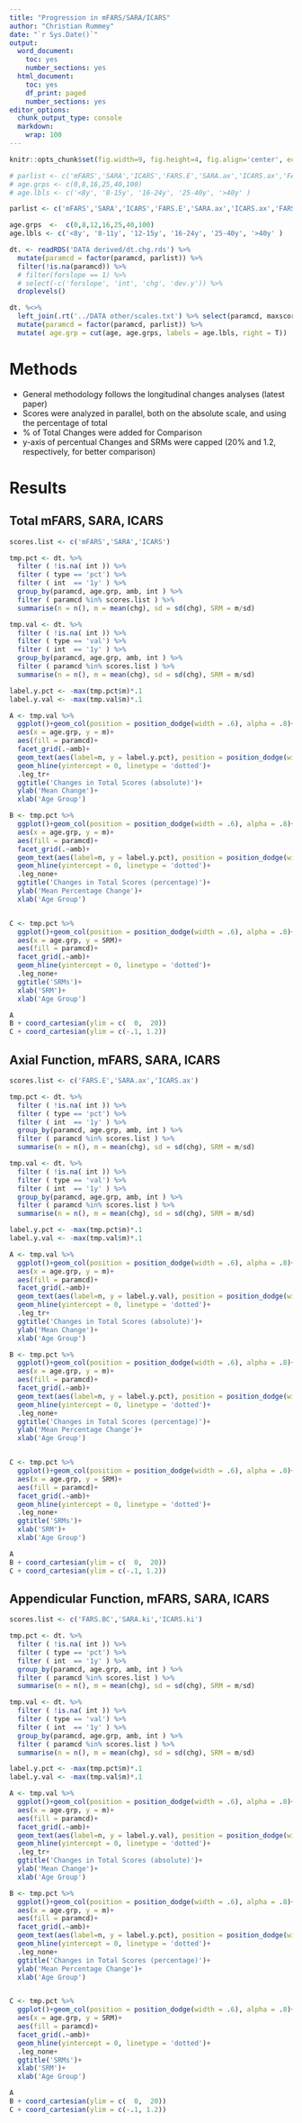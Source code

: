 ```yaml
---
title: "Progression in mFARS/SARA/ICARS"
author: "Christian Rummey"
date: "`r Sys.Date()`"
output:
  word_document:
    toc: yes
    number_sections: yes
  html_document:
    toc: yes
    df_print: paged
    number_sections: yes
editor_options:
  chunk_output_type: console
  markdown:
    wrap: 100
---
```


```r
knitr::opts_chunk$set(fig.width=9, fig.height=4, fig.align='center', echo=F, warning=F, message=F, cache=F)

# parlist <- c('mFARS','SARA','ICARS','FARS.E','SARA.ax','ICARS.ax','FARS.BC','FARS.B','SARA.ki','SARA.ku' ,'ICARS.ki')
# age.grps <- c(0,8,16,25,40,100)
# age.lbls <- c('<8y', '8-15y', '16-24y', '25-40y', '>40y' )

parlist <- c('mFARS','SARA','ICARS','FARS.E','SARA.ax','ICARS.ax','FARS.BC','SARA.ki','ICARS.ki')

age.grps  <-  c(0,8,12,16,25,40,100)
age.lbls <- c('<8y', '8-11y', '12-15y', '16-24y', '25-40y', '>40y' )

dt. <- readRDS('DATA derived/dt.chg.rds') %>% 
  mutate(paramcd = factor(paramcd, parlist)) %>% 
  filter(!is.na(paramcd)) %>% 
  # filter(forslope == 1) %>% 
  # select(-c('forslope', 'int', 'chg', 'dev.y')) %>% 
  droplevels()

dt. %<>% 
  left_join(.rt('../DATA other/scales.txt') %>% select(paramcd, maxscore)) %>% 
  mutate(paramcd = factor(paramcd, parlist)) %>%
  mutate( age.grp = cut(age, age.grps, labels = age.lbls, right = T))

```

# Methods

- General methodology follows the longitudinal changes analyses (latest paper)
- Scores were analyzed in parallel, both on the absolute scale, and using the percentage of total  
- \% of Total Changes were added for Comparison
- y-axis of percentual Changes and SRMs were capped (20% and 1.2, respectively, for better comparison)

# Results

## Total mFARS, SARA, ICARS

```r

scores.list <- c('mFARS','SARA','ICARS')

tmp.pct <- dt. %>% 
  filter ( !is.na( int )) %>% 
  filter ( type == 'pct') %>% 
  filter ( int  == '1y' ) %>% 
  group_by(paramcd, age.grp, amb, int ) %>% 
  filter ( paramcd %in% scores.list ) %>%
  summarise(n = n(), m = mean(chg), sd = sd(chg), SRM = m/sd) 

tmp.val <- dt. %>% 
  filter ( !is.na( int )) %>% 
  filter ( type == 'val') %>% 
  filter ( int  == '1y' ) %>% 
  group_by(paramcd, age.grp, amb, int ) %>% 
  filter ( paramcd %in% scores.list ) %>%
  summarise(n = n(), m = mean(chg), sd = sd(chg), SRM = m/sd) 

label.y.pct <- -max(tmp.pct$m)*.1
label.y.val <- -max(tmp.val$m)*.1

A <- tmp.val %>% 
  ggplot()+geom_col(position = position_dodge(width = .6), alpha = .8)+
  aes(x = age.grp, y = m)+
  aes(fill = paramcd)+
  facet_grid(.~amb)+
  geom_text(aes(label=n, y = label.y.pct), position = position_dodge(width = .6), size = 2)+
  geom_hline(yintercept = 0, linetype = 'dotted')+
  .leg_tr+
  ggtitle('Changes in Total Scores (absolute)')+
  ylab('Mean Change')+
  xlab('Age Group')

B <- tmp.pct %>% 
  ggplot()+geom_col(position = position_dodge(width = .6), alpha = .8)+
  aes(x = age.grp, y = m)+
  aes(fill = paramcd)+
  facet_grid(.~amb)+
  geom_text(aes(label=n, y = label.y.pct), position = position_dodge(width = .6), size = 2)+
  geom_hline(yintercept = 0, linetype = 'dotted')+
  .leg_none+
  ggtitle('Changes in Total Scores (percentage)')+
  ylab('Mean Percentage Change')+
  xlab('Age Group')


C <- tmp.pct %>% 
  ggplot()+geom_col(position = position_dodge(width = .6), alpha = .8)+
  aes(x = age.grp, y = SRM)+
  aes(fill = paramcd)+
  facet_grid(.~amb)+
  geom_hline(yintercept = 0, linetype = 'dotted')+
  .leg_none+
  ggtitle('SRMs')+
  xlab('SRM')+
  xlab('Age Group')

A
B + coord_cartesian(ylim = c(  0,  20))
C + coord_cartesian(ylim = c(-.1, 1.2))

```

## Axial Function, mFARS, SARA, ICARS

```r

scores.list <- c('FARS.E','SARA.ax','ICARS.ax')

tmp.pct <- dt. %>% 
  filter ( !is.na( int )) %>% 
  filter ( type == 'pct') %>% 
  filter ( int  == '1y' ) %>% 
  group_by(paramcd, age.grp, amb, int ) %>% 
  filter ( paramcd %in% scores.list ) %>%
  summarise(n = n(), m = mean(chg), sd = sd(chg), SRM = m/sd) 

tmp.val <- dt. %>% 
  filter ( !is.na( int )) %>% 
  filter ( type == 'val') %>% 
  filter ( int  == '1y' ) %>% 
  group_by(paramcd, age.grp, amb, int ) %>% 
  filter ( paramcd %in% scores.list ) %>%
  summarise(n = n(), m = mean(chg), sd = sd(chg), SRM = m/sd) 

label.y.pct <- -max(tmp.pct$m)*.1
label.y.val <- -max(tmp.val$m)*.1

A <- tmp.val %>% 
  ggplot()+geom_col(position = position_dodge(width = .6), alpha = .8)+
  aes(x = age.grp, y = m)+
  aes(fill = paramcd)+
  facet_grid(.~amb)+
  geom_text(aes(label=n, y = label.y.val), position = position_dodge(width = .6), size = 2)+
  geom_hline(yintercept = 0, linetype = 'dotted')+
  .leg_tr+
  ggtitle('Changes in Total Scores (absolute)')+
  ylab('Mean Change')+
  xlab('Age Group')

B <- tmp.pct %>% 
  ggplot()+geom_col(position = position_dodge(width = .6), alpha = .8)+
  aes(x = age.grp, y = m)+
  aes(fill = paramcd)+
  facet_grid(.~amb)+
  geom_text(aes(label=n, y = label.y.pct), position = position_dodge(width = .6), size = 2)+
  geom_hline(yintercept = 0, linetype = 'dotted')+
  .leg_none+
  ggtitle('Changes in Total Scores (percentage)')+
  ylab('Mean Percentage Change')+
  xlab('Age Group')


C <- tmp.pct %>% 
  ggplot()+geom_col(position = position_dodge(width = .6), alpha = .8)+
  aes(x = age.grp, y = SRM)+
  aes(fill = paramcd)+
  facet_grid(.~amb)+
  geom_hline(yintercept = 0, linetype = 'dotted')+
  .leg_none+
  ggtitle('SRMs')+
  xlab('SRM')+
  xlab('Age Group')

A
B + coord_cartesian(ylim = c(  0,  20))
C + coord_cartesian(ylim = c(-.1, 1.2))

```


## Appendicular Function, mFARS, SARA, ICARS

```r

scores.list <- c('FARS.BC','SARA.ki','ICARS.ki')

tmp.pct <- dt. %>% 
  filter ( !is.na( int )) %>% 
  filter ( type == 'pct') %>% 
  filter ( int  == '1y' ) %>% 
  group_by(paramcd, age.grp, amb, int ) %>% 
  filter ( paramcd %in% scores.list ) %>%
  summarise(n = n(), m = mean(chg), sd = sd(chg), SRM = m/sd) 

tmp.val <- dt. %>% 
  filter ( !is.na( int )) %>% 
  filter ( type == 'val') %>% 
  filter ( int  == '1y' ) %>% 
  group_by(paramcd, age.grp, amb, int ) %>% 
  filter ( paramcd %in% scores.list ) %>%
  summarise(n = n(), m = mean(chg), sd = sd(chg), SRM = m/sd) 

label.y.pct <- -max(tmp.pct$m)*.1
label.y.val <- -max(tmp.val$m)*.1

A <- tmp.val %>% 
  ggplot()+geom_col(position = position_dodge(width = .6), alpha = .8)+
  aes(x = age.grp, y = m)+
  aes(fill = paramcd)+
  facet_grid(.~amb)+
  geom_text(aes(label=n, y = label.y.val), position = position_dodge(width = .6), size = 2)+
  geom_hline(yintercept = 0, linetype = 'dotted')+
  .leg_tr+
  ggtitle('Changes in Total Scores (absolute)')+
  ylab('Mean Change')+
  xlab('Age Group')

B <- tmp.pct %>% 
  ggplot()+geom_col(position = position_dodge(width = .6), alpha = .8)+
  aes(x = age.grp, y = m)+
  aes(fill = paramcd)+
  facet_grid(.~amb)+
  geom_text(aes(label=n, y = label.y.pct), position = position_dodge(width = .6), size = 2)+
  geom_hline(yintercept = 0, linetype = 'dotted')+
  .leg_none+
  ggtitle('Changes in Total Scores (percentage)')+
  ylab('Mean Percentage Change')+
  xlab('Age Group')


C <- tmp.pct %>% 
  ggplot()+geom_col(position = position_dodge(width = .6), alpha = .8)+
  aes(x = age.grp, y = SRM)+
  aes(fill = paramcd)+
  facet_grid(.~amb)+
  geom_hline(yintercept = 0, linetype = 'dotted')+
  .leg_none+
  ggtitle('SRMs')+
  xlab('SRM')+
  xlab('Age Group')

A
B + coord_cartesian(ylim = c(  0,  20))
C + coord_cartesian(ylim = c(-.1, 1.2))

```

